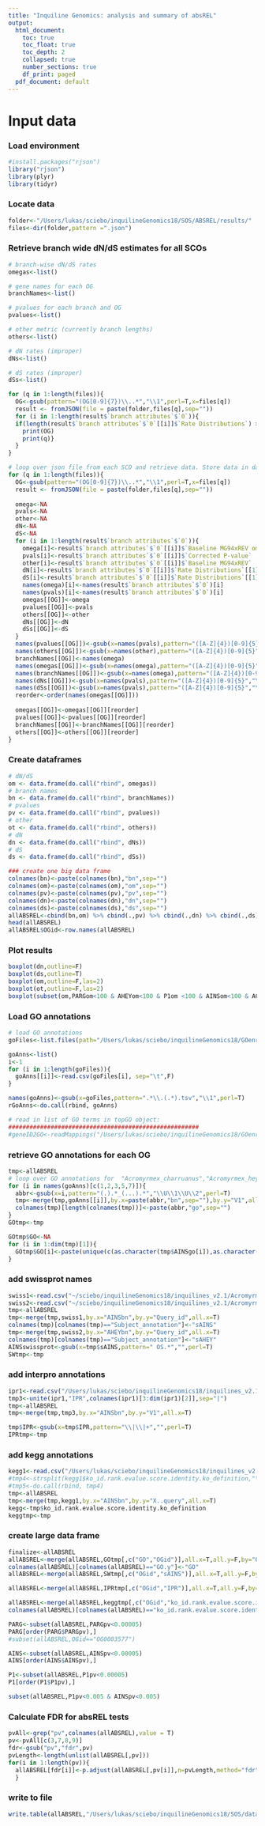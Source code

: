 ```yaml
---
title: "Inquiline Genomics: analysis and summary of absREL"
output:
  html_document:
    toc: true
    toc_float: true
    toc_depth: 2
    collapsed: true
    number_sections: true
    df_print: paged
  pdf_document: default
---
```

<STYLE TYPE="text/css">
<!--
  td{
    font-family: Arial; 
    font-size: 8pt;
    padding:0px;
    cellpadding="0";
    cellspacing="0"
  }
  th {
    font-family: Arial; 
    font-size: 8pt;
    height: 20px;
    font-weight: bold;
    text-align: right;
    background-color: #ccccff;
  }
  table { 
    border-spacing: 0px;
    border-collapse: collapse;
  }
--->
</STYLE>

# Input data 
### Load environment
```r
#install.packages("rjson")
library("rjson")
library(plyr)
library(tidyr)
```

### Locate data
```r
folder<-"/Users/lukas/sciebo/inquilineGenomics18/SOS/ABSREL/results/"
files<-dir(folder,pattern =".json")
```

### Retrieve branch wide dN/dS estimates for all SCOs
```r
# branch-wise dN/dS rates
omegas<-list()

# gene names for each OG
branchNames<-list()

# pvalues for each branch and OG
pvalues<-list()

# other metric (currently branch lengths)
others<-list()

# dN rates (improper)
dNs<-list()

# dS rates (improper)
dSs<-list()
```


```r
for (q in 1:length(files)){
  OG<-gsub(pattern="(OG[0-9]{7})\\..*","\\1",perl=T,x=files[q])
  result <- fromJSON(file = paste(folder,files[q],sep=""))
  for (i in 1:length(result$`branch attributes`$`0`)){
  if(length(result$`branch attributes`$`0`[[i]]$`Rate Distributions`) > 2){
    print(OG)
    print(q)}
  }
}
```


```r
# loop over json file from each SCO and retrieve data. Store data in data frames 
for (q in 1:length(files)){
  OG<-gsub(pattern="(OG[0-9]{7})\\..*","\\1",perl=T,x=files[q])
  result <- fromJSON(file = paste(folder,files[q],sep=""))
  
  omega<-NA
  pvals<-NA
  other<-NA
  dN<-NA
  dS<-NA
  for (i in 1:length(result$`branch attributes`$`0`)){
    omega[i]<-result$`branch attributes`$`0`[[i]]$`Baseline MG94xREV omega ratio`
    pvals[i]<-result$`branch attributes`$`0`[[i]]$`Corrected P-value`
    other[i]<-result$`branch attributes`$`0`[[i]]$`Baseline MG94xREV`
    dN[i]<-result$`branch attributes`$`0`[[i]]$`Rate Distributions`[[1]][1]
    dS[i]<-result$`branch attributes`$`0`[[i]]$`Rate Distributions`[[1]][2]
    names(omega)[i]<-names(result$`branch attributes`$`0`)[i]
    names(pvals)[i]<-names(result$`branch attributes`$`0`)[i]
    omegas[[OG]]<-omega
    pvalues[[OG]]<-pvals
    others[[OG]]<-other
    dNs[[OG]]<-dN
    dSs[[OG]]<-dS
  }
  names(pvalues[[OG]])<-gsub(x=names(pvals),pattern="([A-Z]{4})[0-9]{5}","\\1",perl=T)
  names(others[[OG]])<-gsub(x=names(other),pattern="([A-Z]{4})[0-9]{5}","\\1",perl=T)
  branchNames[[OG]]<-names(omega)
  names(omegas[[OG]])<-gsub(x=names(omega),pattern="([A-Z]{4})[0-9]{5}","\\1",perl=T)
  names(branchNames[[OG]])<-gsub(x=names(omega),pattern="([A-Z]{4})[0-9]{5}","\\1",perl=T)
  names(dNs[[OG]])<-gsub(x=names(pvals),pattern="([A-Z]{4})[0-9]{5}","\\1",perl=T)
  names(dSs[[OG]])<-gsub(x=names(pvals),pattern="([A-Z]{4})[0-9]{5}","\\1",perl=T)
  reorder<-order(names(omegas[[OG]]))
  
  omegas[[OG]]<-omegas[[OG]][reorder]
  pvalues[[OG]]<-pvalues[[OG]][reorder]
  branchNames[[OG]]<-branchNames[[OG]][reorder]
  others[[OG]]<-others[[OG]][reorder]
}
```

### Create dataframes
```R
# dN/dS
om <- data.frame(do.call("rbind", omegas))
# branch names
bn <- data.frame(do.call("rbind", branchNames))
# pvalues
pv <- data.frame(do.call("rbind", pvalues))
# other
ot <- data.frame(do.call("rbind", others))
# dN
dn <- data.frame(do.call("rbind", dNs))
# dS
ds <- data.frame(do.call("rbind", dSs))

### create one big data frame
colnames(bn)<-paste(colnames(bn),"bn",sep="")
colnames(om)<-paste(colnames(om),"om",sep="")
colnames(pv)<-paste(colnames(pv),"pv",sep="")
colnames(dn)<-paste(colnames(dn),"dn",sep="")
colnames(ds)<-paste(colnames(ds),"ds",sep="")
allABSREL<-cbind(bn,om) %>% cbind(.,pv) %>% cbind(.,dn) %>% cbind(.,ds) 
head(allABSREL)
allABSREL$OGid<-row.names(allABSREL)

```

### Plot results
```r
boxplot(dn,outline=F)
boxplot(ds,outline=T)
boxplot(om,outline=F,las=2)
boxplot(ot,outline=F,las=2)
boxplot(subset(om,PARGom<100 & AHEYom<100 & P1om <100 & AINSom<100 & ACHAom<100 & ACOLom<100 & AECHom<100 & A1om<100 & A2om<100),outline=F,las=2)
```

### Load GO annotations
```r
# load GO annotations
goFiles<-list.files(path="/Users/lukas/sciebo/inquilineGenomics18/GOenrichment/data/", pattern="^gene2GO.*tsv$", all.files=T, full.names=T)

goAnns<-list()
i<-1
for (i in 1:length(goFiles)){
  goAnns[[i]]<-read.csv(goFiles[i], sep="\t",F)
}

names(goAnns)<-gsub(x=goFiles,pattern=".*\\.(.*).tsv","\\1",perl=T)
rGoAnns<-do.call(rbind, goAnns)

# read in list of GO terms in topGO object:
######################################################
#geneID2GO<-readMappings("/Users/lukas/sciebo/inquilineGenomics18/GOenrichment/data/all.gene2GO.tsv")


```


### retrieve GO annotations for each OG
```r
tmp<-allABSREL
# loop over GO annotations for  "Acromyrmex_charruanus","Acromyrmex_heyeri", "Acromyrmex_insinuator", "Atta_colombica", "Pseudoatta_argentina" 
for (i in names(goAnns)[c(1,2,3,5,7)]){
  abbr<-gsub(x=i,pattern="(.).*_(...).*","\\U\\1\\U\\2",perl=T)
  tmp<-merge(tmp,goAnns[[i]],by.x=paste(abbr,"bn",sep=""),by.y="V1",all.x=T)
  colnames(tmp)[length(colnames(tmp))]<-paste(abbr,"go",sep="")
}
GOtmp<-tmp
```

```r
GOtmp$GO<-NA
for (i in 1:dim(tmp)[1]){
  GOtmp$GO[i]<-paste(unique(c(as.character(tmp$AINSgo[i]),as.character(tmp$AHEYgo[i]))),collapse=", ")
}

```


### add swissprot names
```r
swiss1<-read.csv("~/sciebo/inquilineGenomics18/inquilines_v2.1/Acromyrmex_insinuator.2.1/annotation/function_annotation/Acromyrmex_insinuator.v2.1.pep.fa.blast.swissprot.best",sep="\t")
swiss2<-read.csv("~/sciebo/inquilineGenomics18/inquilines_v2.1/Acromyrmex_heyeri.2.1/annotation/function_annotation/Acromyrmex_heyeri.v2.1.pep.fa.blast.swissprot.best",sep="\t")
tmp<-allABSREL
tmp<-merge(tmp,swiss1,by.x="AINSbn",by.y="Query_id",all.x=T)
colnames(tmp)[colnames(tmp)=="Subject_annotation"]<-"sAINS"
tmp<-merge(tmp,swiss2,by.x="AHEYbn",by.y="Query_id",all.x=T)
colnames(tmp)[colnames(tmp)=="Subject_annotation"]<-"sAHEY"
AINSswissprot<-gsub(x=tmp$sAINS,pattern=" OS.*","",perl=T)
SWtmp<-tmp
```


### add interpro annotations
```r
ipr1<-read.csv("/Users/lukas/sciebo/inquilineGenomics18/inquilines_v2.1/Acromyrmex_insinuator.2.1/annotation/function_annotation/Acromyrmex_insinuator.v2.1.pep.fa.iprscan.gene.ipr",sep="\t",F,stringsAsFactors = F)
tmp3<-unite(ipr1,"IPR",colnames(ipr1)[3:dim(ipr1)[2]],sep="|")
tmp<-allABSREL
tmp<-merge(tmp,tmp3,by.x="AINSbn",by.y="V1",all.x=T)

tmp$IPR<-gsub(x=tmp$IPR,pattern="\\|\\|+","",perl=T)
IPRtmp<-tmp
```

### add kegg annotations
```r
kegg1<-read.csv("/Users/lukas/sciebo/inquilineGenomics18/inquilines_v2.1/Acromyrmex_insinuator.2.1/annotation/function_annotation/Acromyrmex_insinuator.v2.1.pep.fa.KEGG.K",sep="\t",T,stringsAsFactors = F,skip=2)
#tmp4<-strsplit(kegg1$ko_id.rank.evalue.score.identity.ko_definition,"\\|")
#tmp5<-do.call(rbind, tmp4)
tmp<-allABSREL
tmp<-merge(tmp,kegg1,by.x="AINSbn",by.y="X..query",all.x=T)
kegg<-tmp$ko_id.rank.evalue.score.identity.ko_definition
keggtmp<-tmp

```

### create large data frame
```r
finalize<-allABSREL
allABSREL<-merge(allABSREL,GOtmp[,c("GO","OGid")],all.x=T,all.y=F,by="OGid")
colnames(allABSREL)[colnames(allABSREL)=="GO.y"]<-"GO"
allABSREL<-merge(allABSREL,SWtmp[,c("OGid","sAINS")],all.x=T,all.y=F,by="OGid")

allABSREL<-merge(allABSREL,IPRtmp[,c("OGid","IPR")],all.x=T,all.y=F,by="OGid")

allABSREL<-merge(allABSREL,keggtmp[,c("OGid","ko_id.rank.evalue.score.identity.ko_definition")],all.x=T,all.y=F,by="OGid")
colnames(allABSREL)[colnames(allABSREL)=="ko_id.rank.evalue.score.identity.ko_definition"]<-"kegg"


```

```r
PARG<-subset(allABSREL,PARGpv<0.00005)
PARG[order(PARG$PARGpv),]
#subset(allABSREL,OGid=="OG0003577")

AINS<-subset(allABSREL,AINSpv<0.00005)
AINS[order(AINS$AINSpv),]

P1<-subset(allABSREL,P1pv<0.00005)
P1[order(P1$P1pv),]

subset(allABSREL,P1pv<0.005 & AINSpv<0.005)
```

### Calculate FDR for absREL tests
```r

pvAll<-grep("pv",colnames(allABSREL),value = T)
pv<-pvAll[c(3,7,8,9)]
fdr<-gsub("pv","fdr",pv)
pvLength<-length(unlist(allABSREL[,pv]))
for(i in 1:length(pv)){
  allABSREL[fdr[i]]<-p.adjust(allABSREL[,pv[i]],n=pvLength,method="fdr")
  }

```

### write to file
```r
write.table(allABSREL,"/Users/lukas/sciebo/inquilineGenomics18/SOS/data/absREL.tsv", sep = "\t",quote = F, row.names=F)
```


